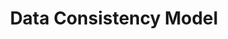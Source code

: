 ---
id: "sd_medium_mc_016"
questionType: "MULTIPLE_CHOICE"
title: "Data Consistency Model"
description: "Which consistency model ensures that all reads return the most recent write?"
difficulty: "MEDIUM"
category: "System Design"
options:
  - "Eventual consistency"
  - "Strong consistency"
  - "Causal consistency"
  - "Session consistency"
correctAnswer: 1
---
